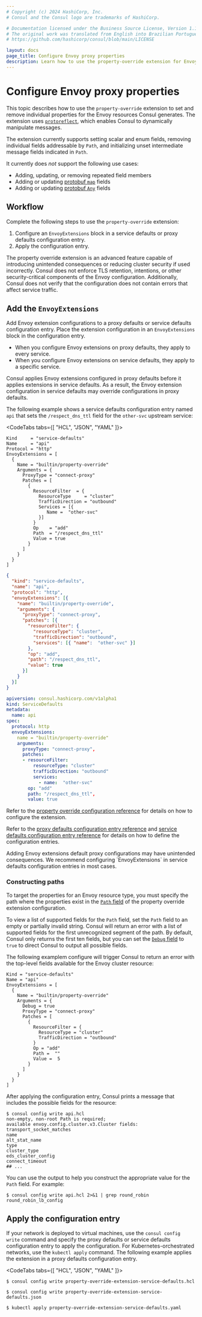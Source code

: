 ```yaml
---
# Copyright (c) 2024 HashiCorp, Inc.
# Consul and the Consul logo are trademarks of HashiCorp.

# Documentation licensed under the Business Source License, Version 1.1.
# The original work was translated from English into Brazilian Portuguese.
# https://github.com/hashicorp/consul/blob/main/LICENSE

layout: docs
page_title: Configure Envoy proxy properties
description: Learn how to use the property-override extension for Envoy proxies to set and remove individual properties for the Envoy resources Consul generates.
---
```


# Configure Envoy proxy properties

This topic describes how to use the `property-override` extension to set and remove individual properties for the Envoy resources Consul generates. The extension uses [`protoreflect`](https://pkg.go.dev/google.golang.org/protobuf/reflect/protoreflect), which enables Consul to dynamically manipulate messages.

The extension currently supports setting scalar and enum fields, removing individual fields addressable by `Path`, and initializing unset intermediate message fields indicated in `Path`.

It currently does _not_ support the following use cases:
- Adding, updating, or removing repeated field members
- Adding or updating [protobuf `map`](https://protobuf.dev/programming-guides/proto3/#maps) fields
- Adding or updating [protobuf `Any`](https://protobuf.dev/programming-guides/proto3/#any) fields

## Workflow

Complete the following steps to use the `property-override` extension:

1. Configure an `EnvoyExtensions` block in a service defaults or proxy defaults configuration entry.
1. Apply the configuration entry.

<Warning title="Security warning">
  The property override extension is an advanced feature capable of introducing unintended consequences or reducing cluster security if used incorrectly. Consul does not enforce TLS retention, intentions, or other security-critical components of the Envoy configuration. Additionally, Consul does not verify that the configuration does not contain errors that affect service traffic.
</Warning>

## Add the `EnvoyExtensions`

Add Envoy extension configurations to a proxy defaults or service defaults configuration entry. Place the extension configuration in an `EnvoyExtensions` block in the configuration entry.

- When you configure Envoy extensions on proxy defaults, they apply to every service.
- When you configure Envoy extensions on service defaults, they apply to a specific service.

Consul applies Envoy extensions configured in proxy defaults before it applies extensions in service defaults. As a result, the Envoy extension configuration in service defaults may override configurations in proxy defaults.

The following example shows a service defaults configuration entry named `api` that sets the `/respect_dns_ttl` field for the `other-svc` upstream service:

<CodeTabs tabs={[ "HCL", "JSON", "YAML" ]}>
<CodeBlockConfig filename="property-override-extension-service-defaults.hcl">

```hcl
Kind     = "service-defaults"
Name     = "api"
Protocol = "http"
EnvoyExtensions = [
  {
    Name = "builtin/property-override"
    Arguments = {
      ProxyType = "connect-proxy"
      Patches = [
        {
          ResourceFilter  = {
            ResourceType     = "cluster"
            TrafficDirection = "outbound"
            Services = [{
               Name =  "other-svc"
            }]
          }
          Op    = "add"
          Path  = "/respect_dns_ttl"
          Value = true
        }
      ]
    }
  }
]
```
</CodeBlockConfig>
<CodeBlockConfig filename="property-override-extension-service-defaults.json">

```json
{
  "kind": "service-defaults",
  "name": "api",
  "protocol": "http",
  "envoyExtensions": [{
    "name": "builtin/property-override",
    "arguments": {
      "proxyType": "connect-proxy",
      "patches": [{
        "resourceFilter": {
          "resourceType": "cluster",
          "trafficDirection": "outbound",
          "services": [{ "name":  "other-svc" }]
        },
        "op": "add",
        "path": "/respect_dns_ttl",
        "value": true
      }]
    }
  }]
}
```
</CodeBlockConfig>
<CodeBlockConfig filename="property-override-extension-service-defaults.yaml">

```yaml
apiversion: consul.hashicorp.com/v1alpha1
kind: ServiceDefaults
metadata:
  name: api
spec:
  protocol: http
  envoyExtensions:
    name = "builtin/property-override"
    arguments:
      proxyType: "connect-proxy",
      patches:
      - resourceFilter:
          resourceType: "cluster"
          trafficDirection: "outbound"
          services:
            - name:  "other-svc"
        op: "add"
        path: "/respect_dns_ttl",
        value: true
```

</CodeBlockConfig>
</CodeTabs>


Refer to the [property override configuration reference](/consul/docs/reference/proxy/extensions/property-override) for details on how to configure the extension.

Refer to the [proxy defaults configuration entry reference](/consul/docs/reference/config-entry/proxy-defaults) and [service defaults configuration entry reference](/consul/docs/reference/config-entry/service-defaults) for details on how to define the configuration entries.

<Warning>
  Adding Envoy extensions default proxy configurations may have unintended consequences. We recommend configuring `EnvoyExtensions` in service defaults configuration entries in most cases.
</Warning>

### Constructing paths

To target the properties for an Envoy resource type, you must specify the path where the properties exist in the [`Path` field](/consul/docs/reference/proxy/extensions/property-override#patches-path) of the property override extension configuration.

To view a list of supported fields for the `Path` field, set the `Path` field to an empty or partially invalid string. Consul will return an error with a list of supported fields for the first unrecognized segment of the path. By default, Consul only returns the first ten fields, but you can set the [`Debug` field](/consul/docs/reference/proxy/extensions/property-override#debug) to `true`  to direct Consul to output all possible fields.

The following examplem configure will trigger Consul to return an error with the top-level fields available for the Envoy cluster resource:

```hcl
Kind = "service-defaults"
Name = "api"
EnvoyExtensions = [
  {
    Name = "builtin/property-override"
    Arguments = {
      Debug = true
      ProxyType = "connect-proxy"
      Patches = [
        {
          ResourceFilter = {
            ResourceType = "cluster"
            TrafficDirection = "outbound"
          }
          Op = "add"
          Path =  ""
          Value =  5
        }
      ]
    }
  }
]
```

After applying the configuration entry, Consul prints a message that includes the possible fields for the resource:

```shell-session
$ consul config write api.hcl
non-empty, non-root Path is required;
available envoy.config.cluster.v3.Cluster fields:
transport_socket_matches
name
alt_stat_name
type
cluster_type
eds_cluster_config
connect_timeout
## ...
```

You can use the output to help you construct the appropriate value for the `Path` field. For example:

```shell-session
$ consul config write api.hcl 2>&1 | grep round_robin
round_robin_lb_config
```

## Apply the configuration entry

If your network is deployed to virtual machines, use the `consul config write` command and specify the proxy defaults or service defaults configuration entry to apply the configuration. For Kubernetes-orchestrated networks, use the `kubectl apply` command. The following example applies the extension in a proxy defaults configuration entry.

<CodeTabs tabs={[ "HCL", "JSON", "YAML" ]}>

```shell-session
$ consul config write property-override-extension-service-defaults.hcl
```

```shell-session
$ consul config write property-override-extension-service-defaults.json
```

```shell-session
$ kubectl apply property-override-extension-service-defaults.yaml
```

</CodeTabs>
